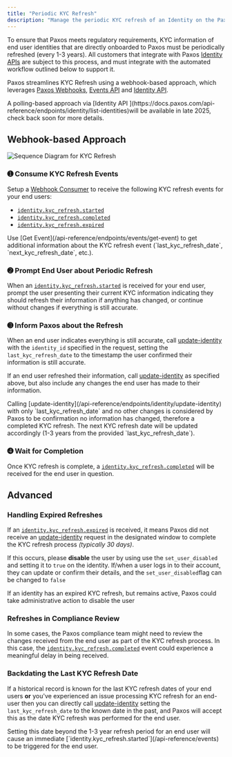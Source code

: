 ```yaml
---
title: "Periodic KYC Refresh"
description: "Manage the periodic KYC refresh of an Identity on the Paxos Platform in an automated, compliant way."
---
```


To ensure that Paxos meets regulatory requirements, KYC information of end user identities that are directly onboarded
to Paxos must be periodically refreshed (every 1-3 years).
All customers that integrate with Paxos [Identity APIs](/api-reference/endpoints/identity) are subject to this process, and must integrate with the automated workflow outlined below to support it.

Paxos streamlines KYC Refresh using a webhook-based approach, which leverages [Paxos Webhooks](/guides/webhooks/quickstart), [Events API](/api-reference/events) and [Identity API](/api-reference/endpoints/identity).

<Note>
  A polling-based approach via [Identity API ](https://docs.paxos.com/api-reference/endpoints/identity/list-identities)will be available in late 2025, check back soon for more details.
</Note>

## Webhook-based Approach

![Sequence Diagram for KYC Refresh](/images/kycrefresh.png)

### ➊ Consume KYC Refresh Events

Setup a [Webhook Consumer](/guides/webhooks/quickstart#consumer) to receive the following KYC refresh events for your end users:

- [`identity.kyc_refresh.started`](/api-reference/events/identity-kyc-refresh-object)
- [`identity.kyc_refresh.completed`](/api-reference/events/identity-kyc-refresh-object)
- [`identity.kyc_refresh.expired`](/api-reference/events/identity-kyc-refresh-object)

<Tip>
  Use [Get Event](/api-reference/endpoints/events/get-event) to get additional information about the KYC refresh event (`last_kyc_refresh_date`, `next_kyc_refresh_date`, etc.).
</Tip>

### ➋ Prompt End User about Periodic Refresh

When an [`identity.kyc_refresh.started`](/api-reference/events) is received for your end user, prompt the user presenting their current KYC information indicating they should refresh their information if anything has changed, or continue without changes if everything is still accurate.

### ➌ Inform Paxos about the Refresh

When an end user indicates everything is still accurate, call [update-identity](/api-reference/endpoints/identity/update-identity) with the `identity_id` specified in the request, setting the `last_kyc_refresh_date` to the timestamp the user confirmed their information is still accurate.

If an end user refreshed their information, call [update-identity](/api-reference/endpoints/identity/update-identity) as specified above, but also include any changes the end user has made to their information.

<Info>
  Calling [update-identity](/api-reference/endpoints/identity/update-identity) with only `last_kyc_refresh_date` and no other changes is considered by Paxos to be confirmation no information has changed, therefore a completed KYC refresh. The next KYC refresh date will be updated accordingly (1-3 years from the provided `last_kyc_refresh_date`).
</Info>

### ➍ Wait for Completion

Once KYC refresh is complete, a [`identity.kyc_refresh.completed`](/api-reference/events) will be received for the end user in question.

## Advanced

### Handling Expired Refreshes

If an [`identity.kyc_refresh.expired`](/api-reference/events) is received, it means Paxos did not receive an [update-identity](/api-reference/endpoints/identity/update-identity) request in the designated window to complete the KYC refresh process _(typically 30 days)_.

If this occurs, please **disable** the user by using use the `set_user_disabled` and setting it to `true` on the identity. If/when a user logs in to their account, they can update or confirm their details, and the `set_user_disabled`flag can be changed to `false`

<Warning>
  If an identity has an expired KYC refresh, but remains active, Paxos could take administrative action to disable the user
</Warning>

### Refreshes in Compliance Review

In some cases, the Paxos compliance team might need to review the changes received from the end user as part of the
KYC refresh process.
In this case, the [`identity.kyc_refresh.completed`](/api-reference/events) event could experience a meaningful delay in being received.

### Backdating the Last KYC Refresh Date

If a historical record is known for the last KYC refresh dates of your end users **or** you've experienced an issue processing KYC refresh for an end-user then you can directly call [update-identity](/api-reference/endpoints/identity/update-identity) setting the `last_kyc_refresh_date` to the known date in the past, and Paxos will accept this as the date KYC refresh was performed for the end user.

<Warning>
  Setting this date beyond the 1-3 year refresh period for an end user will cause an immediate [`identity.kyc_refresh.started`](/api-reference/events) to be triggered for the end user.
</Warning>